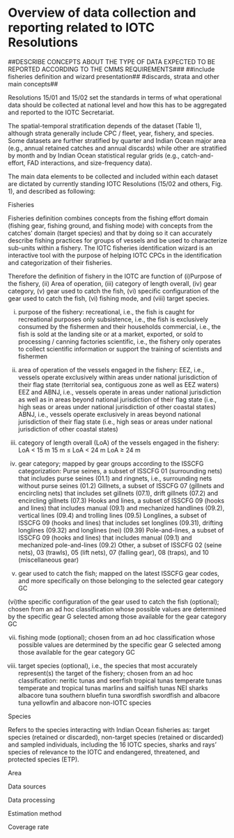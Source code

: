 # Overview of data collection and reporting related to IOTC Resolutions {#reporting}


##DESCRIBE CONCEPTS ABOUT THE TYPE OF DATA EXPECTED TO BE REPORTED ACCORDING TO THE CMMS REQUIREMENTS###
##include fisheries definition and wizard presentation##
#discards, strata and other main concepts##


Resolutions 15/01 and 15/02 set the standards in terms of what operational data should be collected at national level and how this has to be aggregated and reported to the IOTC Secretariat.

The spatial-temporal stratification depends of the dataset (Table 1), although strata generally include CPC / fleet, year, fishery, and species. Some datasets are further stratified by quarter and Indian Ocean major area (e.g., annual retained catches and annual discards) while other are stratified by month and by Indian Ocean statistical regular grids (e.g., catch-and-effort, FAD interactions, and size-frequency data).

The main data elements to be collected and included within each dataset are dictated by currently standing IOTC Resolutions (15/02 and others,  Fig. 1), and described as following:


Fisheries

Fisheries definition combines concepts from the fishing effort domain (fishing gear, fishing ground, and fishing mode) with concepts from the catches’ domain (target species) and that by doing so it can accurately describe fishing practices for groups of vessels and be used to characterize sub-units within a fishery. 
The IOTC fisheries identification wizard is an interactive tool with the purpose of helping IOTC CPCs in the identification and categorization of their fisheries.

Therefore the definition of fishery in the IOTC are function of (i)Purpose of the fishery, (ii) Area of operation, (iii) category of length overall, (iv) gear category, (v) gear used to catch the fish, (vi) specific configuration of the gear used to catch the fish, (vi) fishing mode, and (viii) target species.


(i) purpose of the fishery:
	recreational, i.e., the fish is caught for recreational purposes only
	subsistence, i.e., the fish is exclusively consumed by the fishermen and their households
	commercial, i.e., the fish is sold at the landing site or at a market, exported, or sold to processing / canning factories
	scientific, i.e., the fishery only operates to collect scientific information or support the training of scientists and fishermen
	
(ii) area of operation of the vessels engaged in the fishery: 
	EEZ, i.e., vessels operate exclusively within areas under national jurisdiction of their flag state (territorial sea, contiguous zone as well as EEZ waters)
	EEZ and ABNJ, i.e., vessels operate in areas under national jurisdiction as well as in areas beyond national jurisdiction of their flag state (i.e., high seas or areas under national jurisdiction of other coastal states)
	ABNJ, i.e., vessels operate exclusively in areas beyond national jurisdiction of their flag state (i.e., high seas or areas under national jurisdiction of other coastal states)
	
(iii) category of length overall (LoA) of the vessels engaged in the fishery:
	LoA < 15 m
	15 m ≤ LoA < 24 m
	LoA ≥ 24 m

(iv) gear category; mapped by gear groups according to the ISSCFG categorization:
	Purse seines, a subset of ISSCFG 01 (surrounding nets) that includes purse seines (01.1) and ringnets, i.e., surrounding nets without purse seines (01.2)
	Gillnets, a subset of ISSCFG 07 (gillnets and encircling nets) that includes set gillnets (07.1), drift gillnets (07.2) and encircling gillnets (07.3)
	Hooks and lines, a subset of ISSCFG 09 (hooks and lines) that includes manual (09.1) and mechanized handlines (09.2), vertical lines (09.4) and trolling lines (09.5)
	Longlines, a subset of ISSCFG 09 (hooks and lines) that  includes set longlines (09.31), drifting longlines (09.32) and longlines (nei) (09.39)
	Pole-and-lines, a subset of ISSCFG 09 (hooks and lines) that includes manual (09.1) and mechanized pole-and-lines (09.2)
	Other, a subset of ISSCFG 02 (seine nets), 03 (trawls), 05 (lift nets), 07 (falling gear), 08 (traps), and 10 (miscellaneous gear)
	
(v) gear used to catch the fish; mapped on the latest ISSCFG gear codes, and more specifically on those belonging to the selected gear category GC

(vi)the specific configuration of the gear used to catch the fish (optional); chosen from an ad hoc classification whose possible values are determined by the specific gear G selected among those available for the gear category GC

(vii) fishing mode (optional); chosen from an ad hoc classification whose possible values are determined by the specific gear G selected among those available for the gear category GC

(viii) target species (optional), i.e., the species that most accurately represent(s) the target of the fishery; chosen from an ad hoc classification:
	neritic tunas and seerfish
	tropical tunas
	temperate tunas
	temperate and tropical tunas
	marlins and sailfish
	tunas NEI
	sharks
	albacore tuna
	southern bluefin tuna
	swordfish
	swordfish and albacore tuna
	yellowfin and albacore
	non-IOTC species


Species

Refers to the species interacting with Indian Ocean fisheries as: target species (retained or discarded), non-target species (retained or discarded) and sampled individuals, including the 16 IOTC species, sharks and rays’ species of relevance to the IOTC and endangered, threatened, and protected species (ETP).



Area

Data sources

Data processing

Estimation method

Coverage rate